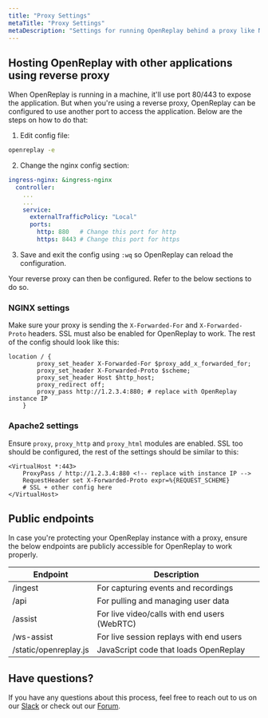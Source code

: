 ```yaml
---
title: "Proxy Settings"
metaTitle: "Proxy Settings"
metaDescription: "Settings for running OpenReplay behind a proxy like NGINX or Apache2."
---
```


## Hosting OpenReplay with other applications using reverse proxy

When OpenReplay is running in a machine, it'll use port 80/443 to expose the application. But when you're using a reverse proxy, OpenReplay can be configured to use another port to access the application. Below are the steps on how to do that:

1. Edit config file:

```bash
openreplay -e
```

2. Change the nginx config section:

```yaml
ingress-nginx: &ingress-nginx
  controller:
	...
	...
    service:
      externalTrafficPolicy: "Local"
      ports:
        http: 880   # Change this port for http
        https: 8443 # Change this port for https
```
3. Save and exit the config using `:wq` so OpenReplay can reload the configuration.

Your reverse proxy can then be configured. Refer to the below sections to do so.

### NGINX settings

Make sure your proxy is sending the `X-Forwarded-For` and `X-Forwarded-Proto` headers. SSL must also be enabled for OpenReplay to work. The rest of the config should look like this:

```nginx
location / {
        proxy_set_header X-Forwarded-For $proxy_add_x_forwarded_for;
        proxy_set_header X-Forwarded-Proto $scheme;
        proxy_set_header Host $http_host;
        proxy_redirect off;
        proxy_pass http://1.2.3.4:880; # replace with OpenReplay instance IP
    }
```

### Apache2 settings

Ensure `proxy`, `proxy_http` and `proxy_html` modules are enabled. SSL too should be configured, the rest of the settings should be similar to this:

```apacheconf
<VirtualHost *:443>
    ProxyPass / http://1.2.3.4:880 <!-- replace with instance IP -->
    RequestHeader set X-Forwarded-Proto expr=%{REQUEST_SCHEME}
    # SSL + other config here
</VirtualHost>
```

## Public endpoints

In case you're protecting your OpenReplay instance with a proxy, ensure the below endpoints are publicly accessible for OpenReplay to work properly.

| Endpoint | Description |
|----------|-------------|
| /ingest | For capturing events and recordings |
| /api | For pulling and managing user data |
| /assist | For live video/calls with end users (WebRTC) |
| /ws-assist | For live session replays with end users |
| /static/openreplay.js | JavaScript code that loads OpenReplay |

## Have questions?

If you have any questions about this process, feel free to reach out to us on our [Slack](https://slack.openreplay.com) or check out our [Forum](https://forum.openreplay.com).
